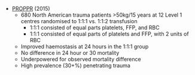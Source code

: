 * [PROPPR](https://jamanetwork.com/journals/jama/fullarticle/2107789) (2015)
	* 680 North American trauma patients >50kg/15 years at 12 Level 1 centres randomised to 1:1:1 vs. 1:1:2 transfusion
		* 1:1:1 consisted of equal parts platelets, FFP, and RBC
		* 1:1:1 consisted of equal parts of platelets and FFP, with 2 units of RBC
	* Improved haemostasis at 24 hours in the 1:1:1 group
	* No difference in 24 hour or 30 mortality
	* Underpowered for observed mortality difference
	* High prevalence (30+%) penetrating trauma
